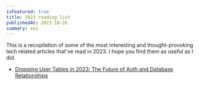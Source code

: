 ```yaml
---
isFeatured: true
title: 2023 reading list
publishedAt: 2023-10-26
summary: xxx
---
```


This is a recopilation of some of the most interesting and thought-provoking tech related articles that've read in 2023. I hope you find them as useful as I did.

- [Dropping User Tables in 2023: The Future of Auth and Database Relationships](https://www.jamesperkins.dev/post/dropping-user-tables-2023)
